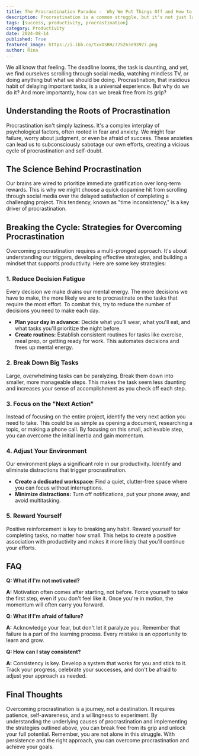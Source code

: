 ```yaml
---
title: The Procrastination Paradox -  Why We Put Things Off and How to Break Free
description: Procrastination is a common struggle, but it's not just laziness. This blog explores the psychological roots of procrastination and provides actionable strategies to overcome it, including reducing decision fatigue, breaking down tasks, focusing on the 'next action,' adjusting your environment, and rewarding yourself.
tags: [success, productivity, procrastination]
category: Productivity
date: 2024-08-14
published: True
featured_image: https://i.ibb.co/txxDSBH/725263e93927.png
author: Rina
---
```



We all know that feeling. The deadline looms, the task is daunting, and yet, we find ourselves scrolling through social media, watching mindless TV, or doing anything but what we should be doing. Procrastination, that insidious habit of delaying important tasks, is a universal experience. But why do we do it? And more importantly, how can we break free from its grip?

## Understanding the Roots of Procrastination

Procrastination isn't simply laziness. It's a complex interplay of psychological factors, often rooted in fear and anxiety. We might fear failure, worry about judgment, or even be afraid of success. These anxieties can lead us to subconsciously sabotage our own efforts, creating a vicious cycle of procrastination and self-doubt.

## The Science Behind Procrastination

Our brains are wired to prioritize immediate gratification over long-term rewards. This is why we might choose a quick dopamine hit from scrolling through social media over the delayed satisfaction of completing a challenging project. This tendency, known as "time inconsistency," is a key driver of procrastination.

## Breaking the Cycle: Strategies for Overcoming Procrastination

Overcoming procrastination requires a multi-pronged approach. It's about understanding our triggers, developing effective strategies, and building a mindset that supports productivity. Here are some key strategies:

### 1. Reduce Decision Fatigue

Every decision we make drains our mental energy. The more decisions we have to make, the more likely we are to procrastinate on the tasks that require the most effort. To combat this, try to reduce the number of decisions you need to make each day.

* **Plan your day in advance:**  Decide what you'll wear, what you'll eat, and what tasks you'll prioritize the night before.
* **Create routines:**  Establish consistent routines for tasks like exercise, meal prep, or getting ready for work. This automates decisions and frees up mental energy.

### 2. Break Down Big Tasks

Large, overwhelming tasks can be paralyzing. Break them down into smaller, more manageable steps. This makes the task seem less daunting and increases your sense of accomplishment as you check off each step.

### 3. Focus on the "Next Action"

Instead of focusing on the entire project, identify the very next action you need to take. This could be as simple as opening a document, researching a topic, or making a phone call. By focusing on this small, achievable step, you can overcome the initial inertia and gain momentum.

### 4. Adjust Your Environment

Our environment plays a significant role in our productivity. Identify and eliminate distractions that trigger procrastination.

* **Create a dedicated workspace:**  Find a quiet, clutter-free space where you can focus without interruptions.
* **Minimize distractions:**  Turn off notifications, put your phone away, and avoid multitasking.

### 5. Reward Yourself

Positive reinforcement is key to breaking any habit. Reward yourself for completing tasks, no matter how small. This helps to create a positive association with productivity and makes it more likely that you'll continue your efforts.

## FAQ

**Q: What if I'm not motivated?**

**A:** Motivation often comes after starting, not before. Force yourself to take the first step, even if you don't feel like it. Once you're in motion, the momentum will often carry you forward.

**Q: What if I'm afraid of failure?**

**A:**  Acknowledge your fear, but don't let it paralyze you. Remember that failure is a part of the learning process. Every mistake is an opportunity to learn and grow.

**Q: How can I stay consistent?**

**A:**  Consistency is key.  Develop a system that works for you and stick to it.  Track your progress, celebrate your successes, and don't be afraid to adjust your approach as needed.

## Final Thoughts

Overcoming procrastination is a journey, not a destination. It requires patience, self-awareness, and a willingness to experiment. By understanding the underlying causes of procrastination and implementing the strategies outlined above, you can break free from its grip and unlock your full potential. Remember, you are not alone in this struggle. With persistence and the right approach, you can overcome procrastination and achieve your goals.
